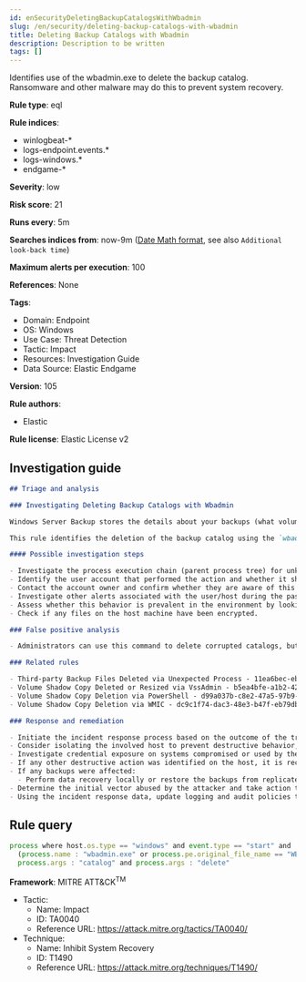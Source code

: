 ```yaml
---
id: enSecurityDeletingBackupCatalogsWithWbadmin
slug: /en/security/deleting-backup-catalogs-with-wbadmin
title: Deleting Backup Catalogs with Wbadmin
description: Description to be written
tags: []
---
```


<div id="deleting-backup-catalogs-with-wbadmin"></div>

Identifies use of the wbadmin.exe to delete the backup catalog. Ransomware and other malware may do this to prevent system recovery.

**Rule type**: eql

**Rule indices**: 

* winlogbeat-*
* logs-endpoint.events.*
* logs-windows.*
* endgame-*

**Severity**: low

**Risk score**: 21

**Runs every**: 5m

**Searches indices from**: now-9m ([Date Math format](((ref))/common-options.html#date-math), see also <DocLink id="enSecurityRulesUiCreate" section="set-the-rules-schedule">`Additional look-back time`</DocLink>)

**Maximum alerts per execution**: 100

**References**: None

**Tags**: 

* Domain: Endpoint
* OS: Windows
* Use Case: Threat Detection
* Tactic: Impact
* Resources: Investigation Guide
* Data Source: Elastic Endgame

**Version**: 105

**Rule authors**: 

* Elastic

**Rule license**: Elastic License v2

## Investigation guide

```markdown
## Triage and analysis

### Investigating Deleting Backup Catalogs with Wbadmin

Windows Server Backup stores the details about your backups (what volumes are backed up and where the backups are located) in a file called a backup catalog, which ransomware victims can use to recover corrupted backup files. Deleting these files is a common step in threat actor playbooks.

This rule identifies the deletion of the backup catalog using the `wbadmin.exe` utility.

#### Possible investigation steps

- Investigate the process execution chain (parent process tree) for unknown processes. Examine their executable files for prevalence, whether they are located in expected locations, and if they are signed with valid digital signatures.
- Identify the user account that performed the action and whether it should perform this kind of action.
- Contact the account owner and confirm whether they are aware of this activity.
- Investigate other alerts associated with the user/host during the past 48 hours.
- Assess whether this behavior is prevalent in the environment by looking for similar occurrences across hosts.
- Check if any files on the host machine have been encrypted.

### False positive analysis

- Administrators can use this command to delete corrupted catalogs, but overall the activity is unlikely to be legitimate.

### Related rules

- Third-party Backup Files Deleted via Unexpected Process - 11ea6bec-ebde-4d71-a8e9-784948f8e3e9
- Volume Shadow Copy Deleted or Resized via VssAdmin - b5ea4bfe-a1b2-421f-9d47-22a75a6f2921
- Volume Shadow Copy Deletion via PowerShell - d99a037b-c8e2-47a5-97b9-170d076827c4
- Volume Shadow Copy Deletion via WMIC - dc9c1f74-dac3-48e3-b47f-eb79db358f57

### Response and remediation

- Initiate the incident response process based on the outcome of the triage.
- Consider isolating the involved host to prevent destructive behavior, which is commonly associated with this activity.
- Investigate credential exposure on systems compromised or used by the attacker to ensure all compromised accounts are identified. Reset passwords for these accounts and other potentially compromised credentials, such as email, business systems, and web services.
- If any other destructive action was identified on the host, it is recommended to prioritize the investigation and look for ransomware preparation and execution activities.
- If any backups were affected:
  - Perform data recovery locally or restore the backups from replicated copies (cloud, other servers, etc.).
- Determine the initial vector abused by the attacker and take action to prevent reinfection through the same vector.
- Using the incident response data, update logging and audit policies to improve the mean time to detect (MTTD) and the mean time to respond (MTTR).
```

## Rule query

```js
process where host.os.type == "windows" and event.type == "start" and
  (process.name : "wbadmin.exe" or process.pe.original_file_name == "WBADMIN.EXE") and
  process.args : "catalog" and process.args : "delete"

```

**Framework**: MITRE ATT&CK<sup>TM</sup>

* Tactic:
    * Name: Impact
    * ID: TA0040
    * Reference URL: https://attack.mitre.org/tactics/TA0040/
* Technique:
    * Name: Inhibit System Recovery
    * ID: T1490
    * Reference URL: https://attack.mitre.org/techniques/T1490/

